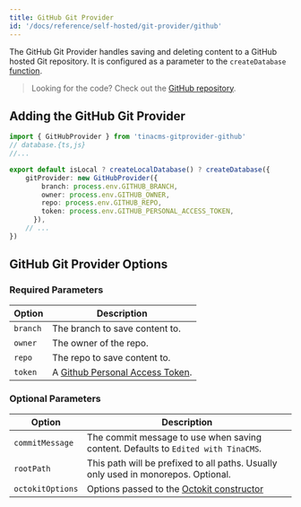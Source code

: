 ```yaml
---
title: GitHub Git Provider
id: '/docs/reference/self-hosted/git-provider/github'
---
```


The GitHub Git Provider handles saving and deleting content to a GitHub hosted Git repository. It is configured as a parameter to the `createDatabase` [function](/docs/reference/self-hosted/database-adapter/overview/#createdatabase-function).

> Looking for the code? Check out the [GitHub repository](https://github.com/tinacms/tinacms/tree/main/packages/tinacms-gitprovider-github).

## Adding the GitHub Git Provider

```ts
import { GitHubProvider } from 'tinacms-gitprovider-github'
// database.{ts,js}
//...

export default isLocal ? createLocalDatabase() ? createDatabase({
    gitProvider: new GitHubProvider({
        branch: process.env.GITHUB_BRANCH,
        owner: process.env.GITHUB_OWNER,
        repo: process.env.GITHUB_REPO,
        token: process.env.GITHUB_PERSONAL_ACCESS_TOKEN,
      }),
    // ...
})
```

## GitHub Git Provider Options

### Required Parameters

| Option   | Description                                                                               |
| -------- | ----------------------------------------------------------------------------------------- |
| `branch` | The branch to save content to.                                                            |
| `owner`  | The owner of the repo.                                                                    |
| `repo`   | The repo to save content to.                                                              |
| `token`  | A [Github Personal Access Token](https://github.com/settings/personal-access-tokens/new). |

### Optional Parameters

| Option           | Description                                                                                                                |
| ---------------- | -------------------------------------------------------------------------------------------------------------------------- |
| `commitMessage`  | The commit message to use when saving content. Defaults to `Edited with TinaCMS`.                                          |
| `rootPath`       | This path will be prefixed to all paths. Usually only used in monorepos. Optional.                                         |
| `octokitOptions` | Options passed to the [Octokit constructor](https://github.com/octokit/octokit.js/blob/main/README.md#constructor-options) |

